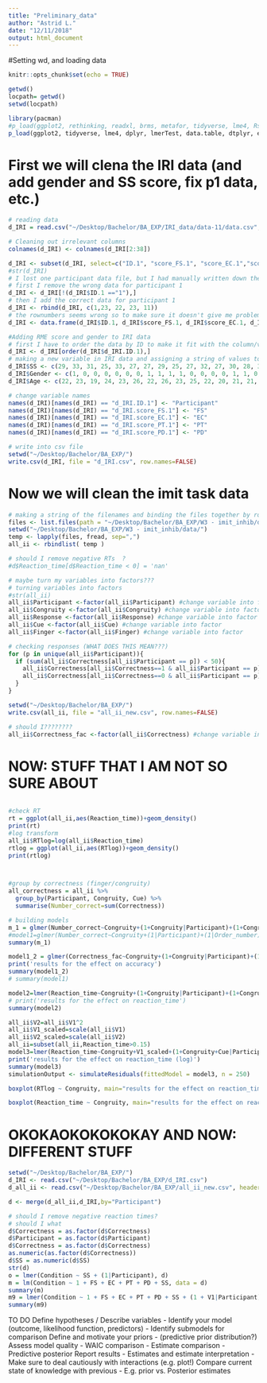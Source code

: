 ```yaml
---
title: "Preliminary_data"
author: "Astrid L."
date: "12/11/2018"
output: html_document
---
```


#Setting wd, and loading data

```r
knitr::opts_chunk$set(echo = TRUE)

getwd()
locpath= getwd()
setwd(locpath)

library(pacman)
#p_load(ggplot2, rethinking, readxl, brms, metafor, tidyverse, lme4, Rstan)
p_load(ggplot2, tidyverse, lme4, dplyr, lmerTest, data.table, dtplyr, effects, MuMin)

```

# First we will clena the IRI data (and add gender and SS score, fix p1 data, etc.)
```r

# reading data
d_IRI = read.csv("~/Desktop/Bachelor/BA_EXP/IRI_data/data-11/data.csv", header = TRUE, row.names=NULL)

# Cleaning out irrelevant columns
colnames(d_IRI) <- colnames(d_IRI[2:38])

d_IRI <- subset(d_IRI, select=c("ID.1", "score_FS.1", "score_EC.1","score_PT.1", "score_PD.1"))
#str(d_IRI)
# I lost one participant data file, but I had manually written down the results. Now I want to add them. I want to replace the wrong data from participant 1 with the right data. Therefore I will first delete the row with ID no. 1's and then add the correct data. 
# first I remove the wrong data for participant 1
d_IRI <- d_IRI[!(d_IRI$ID.1 =="1"),]
# then I add the correct data for participant 1
d_IRI <- rbind(d_IRI, c(1,23, 22, 23, 11))
# the rownumbers seems wrong so to make sure it doesn't give me problems I will make a new df with the variables
d_IRI <- data.frame(d_IRI$ID.1, d_IRI$score_FS.1, d_IRI$score_EC.1, d_IRI$score_PT.1, d_IRI$score_PD.1)

#Adding RME score and gender to IRI data
# first I have to order the data by ID to make it fit with the column/values I want to add
d_IRI <- d_IRI[order(d_IRI$d_IRI.ID.1),]
# making a new variable in IRI data and assigning a string of values to it
d_IRI$SS <- c(29, 33, 31, 25, 33, 27, 27, 29, 25, 27, 32, 27, 30, 28, 31, 25, 28, 29, 30, 28, 28, 33, 32, 32, 28, 28)
d_IRI$Gender <- c(1, 0, 0, 0, 0, 0, 0, 1, 1, 1, 1, 0, 0, 0, 0, 1, 1, 0, 0, 0, 0, 0, 1, 0, 0, 0) # null = female, 1 = male
d_IRI$Age <- c(22, 23, 19, 24, 23, 26, 22, 26, 23, 25, 22, 20, 21, 21, 22, 25, 23, 22, 19, 21, 25, 24, 20, 23, 23, 20)

# change variable names
names(d_IRI)[names(d_IRI) == "d_IRI.ID.1"] <- "Participant"
names(d_IRI)[names(d_IRI) == "d_IRI.score_FS.1"] <- "FS"
names(d_IRI)[names(d_IRI) == "d_IRI.score_EC.1"] <- "EC"
names(d_IRI)[names(d_IRI) == "d_IRI.score_PT.1"] <- "PT"
names(d_IRI)[names(d_IRI) == "d_IRI.score_PD.1"] <- "PD"

# write into csv file
setwd("~/Desktop/Bachelor/BA_EXP/")
write.csv(d_IRI, file = "d_IRI.csv", row.names=FALSE)
```

# Now we will clean the imit task data

```r
# making a string of the filenames and binding the files together by row (I think?:-) )
files <- list.files(path = "~/Desktop/Bachelor/BA_EXP/W3 - imit_inhib/data/",pattern = ".csv")
setwd("~/Desktop/Bachelor/BA_EXP/W3 - imit_inhib/data/")
temp <- lapply(files, fread, sep=",")
all_ii <- rbindlist( temp )

# should I remove negative RTs  ?
#d$Reaction_time[d$Reaction_time < 0] = 'nan'

# maybe turn my variables into factors???
# turning variables into factors
#str(all_ii)
all_ii$Participant <-factor(all_ii$Participant) #change variable into factor
all_ii$Congruity <-factor(all_ii$Congruity) #change variable into factor
all_ii$Response <-factor(all_ii$Response) #change variable into factor
all_ii$Cue <-factor(all_ii$Cue) #change variable into factor
all_ii$Finger <-factor(all_ii$Finger) #change variable into factor

# checking responses (WHAT DOES THIS MEAN???)
for (p in unique(all_ii$Participant)){
  if (sum(all_ii$Correctness[all_ii$Participant == p]) < 50){
    all_ii$Correctness[all_ii$Correctness==1 & all_ii$Participant == p]=0
    all_ii$Correctness[all_ii$Correctness==0 & all_ii$Participant == p]=1
  }
}

setwd("~/Desktop/Bachelor/BA_EXP/")
write.csv(all_ii, file = "all_ii_new.csv", row.names=FALSE)

# should I????????
all_ii$Correctness_fac <-factor(all_ii$Correctness) #change variable into factor

```


# NOW: STUFF THAT I AM NOT SO SURE ABOUT
```r




```

```r

#check RT
rt = ggplot(all_ii,aes(Reaction_time))+geom_density()
print(rt)
#log transform
all_ii$RTlog=log(all_ii$Reaction_time)
rtlog = ggplot(all_ii,aes(RTlog))+geom_density()
print(rtlog)



#group by correctness (finger/congruity)
all_correctness = all_ii %>%
  group_by(Participant, Congruity, Cue) %>%
  summarise(Number_correct=sum(Correctness))


```

```r
# building models
m_1 = glmer(Number_correct~Congruity+(1+Congruity|Participant)+(1+Congruity|Cue),family=poisson,all_correctness)
#model1=glmer(Number_correct~Congruity+(1|Participant)+(1|Order_number),family=poisson,all_correctness)
summary(m_1)

model1_2 = glmer(Correctness_fac~Congruity+(1+Congruity|Participant)+(1+Congruity|Cue),family =binomial,all_ii)
print('results for the effect on accuracy')
summary(model1_2)
# summary(model1)

model2=lmer(Reaction_time~Congruity+(1+Congruity|Participant)+(1+Congruity|Cue),all_ii,REML=F)
# print('results for the effect on reaction_time')
summary(model2)

all_ii$V2=all_ii$V1^2
all_ii$V1_scaled=scale(all_ii$V1)
all_ii$V2_scaled=scale(all_ii$V2)
all_ii=subset(all_ii,Reaction_time>0.15)
model3=lmer(Reaction_time~Congruity+V1_scaled+(1+Congruity+Cue|Participant)+(1+Congruity|Cue),all_ii,REML=F)
print('results for the effect on reaction_time (log)')
summary(model3)
simulationOutput <- simulateResiduals(fittedModel = model3, n = 250)

boxplot(RTlog ~ Congruity, main="results for the effect on reaction_time (log)",all_ii)

boxplot(Reaction_time ~ Congruity, main="results for the effect on reaction_time",all_ii)
```







# OKOKAOKOKOKOKAY AND NOW: DIFFERENT STUFF

```r
setwd("~/Desktop/Bachelor/BA_EXP/")
d_IRI <- read.csv("~/Desktop/Bachelor/BA_EXP/d_IRI.csv")
d_all_ii <- read.csv("~/Desktop/Bachelor/BA_EXP/all_ii_new.csv", header = TRUE) 

d <- merge(d_all_ii,d_IRI,by="Participant")

# should I remove negative reaction times? 
# should I what
d$Correctness = as.factor(d$Correctness)
d$Participant = as.factor(d$Participant)
d$Correctness = as.factor(d$Correctness)
as.numeric(as.factor(d$Correctness))
d$SS = as.numeric(d$SS)
str(d)
o = lmer(Condition ~ SS + (1|Participant), d)
m = lm(Condition ~ 1 + FS + EC + PT + PD + SS, data = d)
summary(m)
m9 = lmer(Condition ~ 1 + FS + EC + PT + PD + SS + (1 + V1|Participant), data = d)
summary(m9)
```

TO DO 
Define hypotheses / Describe variables
- Identify your model (outcome, likelihood function, predictors)
- Identify submodels for comparison
Define and motivate your priors 
- (predictive prior distribution?)
Assess model quality
- WAIC comparison
- Estimate comparison
- Predictive posterior
Report results
- Estimates and estimate interpretation
- Make sure to deal cautiously with interactions (e.g. plot!)
Compare current state of knowledge with previous
- E.g. prior vs. Posterior estimates

